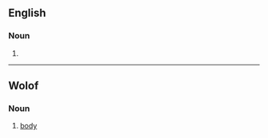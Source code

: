 ==English==

===Noun===
{{en-noun|-}}

# {{alternative spelling of|yarrum|lang=en}}

----

==Wolof==

===Noun===
{{wo-noun|wi}}

# [[body]]

{{topics|wo|Anatomy}}
